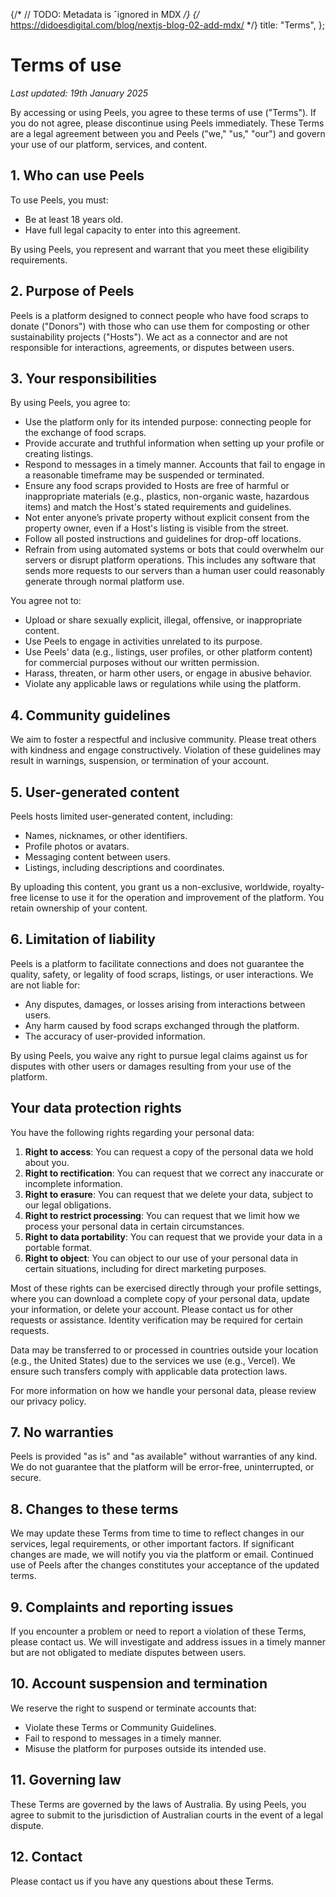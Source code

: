 
{/* // TODO: Metadata is ˆignored in MDX */}
{/* https://didoesdigital.com/blog/nextjs-blog-02-add-mdx/ */}
title: "Terms",
};

# Terms of use

_Last updated: 19th January 2025_

By accessing or using Peels, you agree to these terms of use ("Terms"). If you do not agree, please discontinue using Peels immediately. These Terms are a legal agreement between you and Peels ("we," "us," "our") and govern your use of our platform, services, and content.

## 1. Who can use Peels

To use Peels, you must:

- Be at least 18 years old.
- Have full legal capacity to enter into this agreement.

By using Peels, you represent and warrant that you meet these eligibility requirements.

## 2. Purpose of Peels

Peels is a platform designed to connect people who have food scraps to donate ("Donors") with those who can use them for composting or other sustainability projects ("Hosts"). We act as a connector and are not responsible for interactions, agreements, or disputes between users.

## 3. Your responsibilities

By using Peels, you agree to:

- Use the platform only for its intended purpose: connecting people for the exchange of food scraps.
- Provide accurate and truthful information when setting up your profile or creating listings.
- Respond to messages in a timely manner. Accounts that fail to engage in a reasonable timeframe may be suspended or terminated.
- Ensure any food scraps provided to Hosts are free of harmful or inappropriate materials (e.g., plastics, non-organic waste, hazardous items) and match the Host's stated requirements and guidelines.
- Not enter anyone’s private property without explicit consent from the property owner, even if a Host's listing is visible from the street.
- Follow all posted instructions and guidelines for drop-off locations.
- Refrain from using automated systems or bots that could overwhelm our servers or disrupt platform operations. This includes any software that sends more requests to our servers than a human user could reasonably generate through normal platform use.

You agree not to:

- Upload or share sexually explicit, illegal, offensive, or inappropriate content.
- Use Peels to engage in activities unrelated to its purpose.
- Use Peels' data (e.g., listings, user profiles, or other platform content) for commercial purposes without our written permission.
- Harass, threaten, or harm other users, or engage in abusive behavior.
- Violate any applicable laws or regulations while using the platform.

## 4. Community guidelines

We aim to foster a respectful and inclusive community. Please treat others with kindness and engage constructively. Violation of these guidelines may result in warnings, suspension, or termination of your account.

## 5. User-generated content

Peels hosts limited user-generated content, including:

- Names, nicknames, or other identifiers.
- Profile photos or avatars.
- Messaging content between users.
- Listings, including descriptions and coordinates.

By uploading this content, you grant us a non-exclusive, worldwide, royalty-free license to use it for the operation and improvement of the platform. You retain ownership of your content.

## 6. Limitation of liability

Peels is a platform to facilitate connections and does not guarantee the quality, safety, or legality of food scraps, listings, or user interactions. We are not liable for:

- Any disputes, damages, or losses arising from interactions between users.
- Any harm caused by food scraps exchanged through the platform.
- The accuracy of user-provided information.

By using Peels, you waive any right to pursue legal claims against us for disputes with other users or damages resulting from your use of the platform.

## Your data protection rights

You have the following rights regarding your personal data:

1. **Right to access**: You can request a copy of the personal data we hold about you.
2. **Right to rectification**: You can request that we correct any inaccurate or incomplete information.
3. **Right to erasure**: You can request that we delete your data, subject to our legal obligations.
4. **Right to restrict processing**: You can request that we limit how we process your personal data in certain circumstances.
5. **Right to data portability**: You can request that we provide your data in a portable format.
6. **Right to object**: You can object to our use of your personal data in certain situations, including for direct marketing purposes.

Most of these rights can be exercised directly through your profile settings, where you can download a complete copy of your personal data, update your information, or delete your account. Please <EncodedEmailHyperlink address="c3VwcG9ydEBwZWVscy5hcHA=">contact us</EncodedEmailHyperlink> for other requests or assistance. Identity verification may be required for certain requests.

Data may be transferred to or processed in countries outside your location (e.g., the United States) due to the services we use (e.g., Vercel). We ensure such transfers comply with applicable data protection laws.

For more information on how we handle your personal data, please review our <Hyperlink href="/privacy">privacy policy</Hyperlink>.

## 7. No warranties

Peels is provided "as is" and "as available" without warranties of any kind. We do not guarantee that the platform will be error-free, uninterrupted, or secure.

## 8. Changes to these terms

We may update these Terms from time to time to reflect changes in our services, legal requirements, or other important factors. If significant changes are made, we will notify you via the platform or email. Continued use of Peels after the changes constitutes your acceptance of the updated terms.

## 9. Complaints and reporting issues

If you encounter a problem or need to report a violation of these Terms, please <EncodedEmailHyperlink address="c3VwcG9ydEBwZWVscy5hcHA=">contact us</EncodedEmailHyperlink>. We will investigate and address issues in a timely manner but are not obligated to mediate disputes between users.

## 10. Account suspension and termination

We reserve the right to suspend or terminate accounts that:

- Violate these Terms or Community Guidelines.
- Fail to respond to messages in a timely manner.
- Misuse the platform for purposes outside its intended use.

## 11. Governing law

These Terms are governed by the laws of Australia. By using Peels, you agree to submit to the jurisdiction of Australian courts in the event of a legal dispute.

## 12. Contact

Please <EncodedEmailHyperlink address="c3VwcG9ydEBwZWVscy5hcHA=">contact us</EncodedEmailHyperlink> if you have any questions about these Terms.
